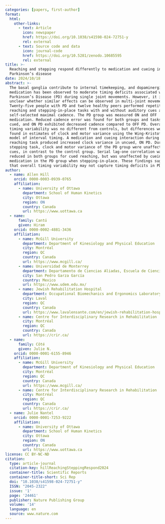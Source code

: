 ```yaml
---
categories: [papers, first-author]
format:
  html:
    other-links:
      - text: Article
        icon: newspaper
        href: https://doi.org/10.1038/s41598-024-72751-y
        rel: external
      - text: Source code and data
        icon: journal-code
        href: https://doi.org/10.5281/zenodo.10685595
        rel: external
title: >-
  Reaching and stepping respond differently to medication and cueing in
  Parkinson’s disease
date: 2024/10/18
abstract: >-
  The basal ganglia contribute to internal timekeeping, and dopaminergic
  medication has been observed to moderate timing deficits associated with
  Parkinson’s Disease (PD) during single joint movements. However, it is
  unclear whether similar effects can be observed in multi-joint movements.
  Twenty-five people with PD and twelve healthy peers performed repetitive
  reaching and stepping-in-place tasks with and without auditory cues at their
  self-selected maximal cadence. The PD group was measured ON and OFF
  medication. Reduced cadence error was found for both groups and tasks when
  cued, and ON PD exhibited decreased cadence compared to OFF PD. Overall
  timing variability was no different from controls, but differences were
  found in estimates of clock and motor variance using the Wing-Kristofferson
  model of interval timing. A medication and cueing interaction during the
  reaching task produced increased clock variance in uncued, ON PD. During the
  stepping task, clock and motor variance of the PD group were unaffected by
  cues, in contrast to the control group. Serial lag-one correlation was
  reduced in both groups for cued reaching, but was unaffected by cueing or
  medication in the PD group when stepping-in-place. These findings suggest
  that overall timing variability may not capture timing deficits in PD.
author:
  - name: Allen Hill
    orcid: 0000-0003-0939-0765
    affiliation:
      - name: University of Ottawa
        department: School of Human Kinetics
        city: Ottawa
        region: ON
        country: Canada
        url: https://www.uottawa.ca
  - name:
      family: Cantú
      given: Hiram
    orcid: 0000-0002-4881-3436
    affiliation:
      - name: McGill University
        department: Department of Kinesiology and Physical Education
        city: Montréal
        region: QC
        country: Canada
        url: https://www.mcgill.ca/
      - name: Universidad de Monterrey
        department: Departamento de Ciencias Aliadas, Escuela de Ciencias Aliadas de la Salud, Vicerrectoría de Ciencias de la Salud
        city: San Pedro Garza García
        country: Mexico
        url: https://www.udem.edu.mx/
      - name: Jewish Rehabilitation Hospital
        department: Occupational Biomechanics and Ergonomics Laboratory, Michael Feil and Ted Oberfeld/CRIR Research Centre
        city: Laval
        region: QC
        country: Canada
        url: https://www.lavalensante.com/en/jewish-rehabilitation-hospital/
      - name: Centre for Interdisciplinary Research in Rehabilitation
        city: Montréal
        region: QC
        country: Canada
        url: https://crir.ca/
  - name:
      family: Côté
      given: Julie N.
    orcid: 0000-0001-6155-8946
    affiliation:
      - name: McGill University
        department: Department of Kinesiology and Physical Education
        city: Montréal
        region: QC
        country: Canada
        url: https://www.mcgill.ca/
      - name: Centre for Interdisciplinary Research in Rehabilitation
        city: Montréal
        region: QC
        country: Canada
        url: https://crir.ca/
  - name: Julie Nantel
    orcid: 0000-0001-7253-9222
    affiliation:
      - name: University of Ottawa
        department: School of Human Kinetics
        city: Ottawa
        region: ON
        country: Canada
        url: https://www.uottawa.ca
license: CC BY-NC-ND
citation:
  type: article-journal
  citation-key: hillReachingSteppingRespond2024
  container-title: Scientific Reports
  container-title-short: Sci Rep
  doi: "10.1038/s41598-024-72751-y"
  ISSN: "2045-2322"
  issue: '1'
  page: '24461'
  publisher: Nature Publishing Group
  volume: '14'
  language: en
  source: www.nature.com
---
```

